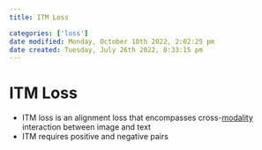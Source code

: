 ```yaml
---
title: ITM Loss

categories: ['loss']
date modified: Monday, October 10th 2022, 2:02:25 pm
date created: Tuesday, July 26th 2022, 8:33:15 pm
---
```


# ITM Loss
- ITM loss is an alignment loss that encompasses cross-[modality](modality.qmd) interaction between image and text
- ITM requires positive and negative pairs



